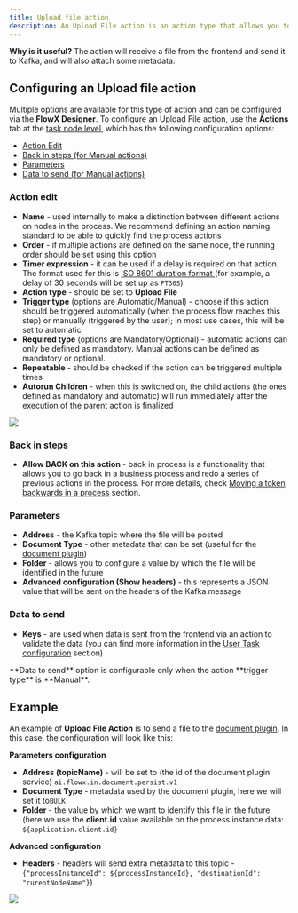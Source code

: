 ```yaml
---
title: Upload file action
description: An Upload File action is an action type that allows you to upload a file to a service available on Kafka.
---
```


**Why is it useful?** The action will receive a file from the frontend and send it to Kafka, and will also attach some metadata.

## Configuring an Upload file action

Multiple options are available for this type of action and can be configured via the **FlowX Designer**. To configure an Upload File action, use the **Actions** tab at the [task node level](../../flowx-designer/managing-a-process-flow/adding-an-action-to-a-node), which has the following configuration options:

* [Action Edit](#action-edit)
* [Back in steps (for Manual actions)](#back-in-steps)
* [Parameters](#parameters)
* [Data to send (for Manual actions)](#data-to-send)

### Action edit

* **Name** - used internally to make a distinction between different actions on nodes in the process. We recommend defining an action naming standard to be able to quickly find the process actions
* **Order** - if multiple actions are defined on the same node, the running order should be set using this option
* **Timer expression** - it can be used if a delay is required on that action. The format used for this is [ISO 8601 duration format ](https://www.w3.org/TR/NOTE-datetime)(for example, a delay of 30 seconds will be set up as `PT30S`)
* **Action type** - should be set to **Upload File**
* **Trigger type** (options are Automatic/Manual) - choose if this action should be triggered automatically (when the process flow reaches this step) or manually (triggered by the user); in most use cases, this will be set to automatic
* **Required type** (options are Mandatory/Optional) - automatic actions can only be defined as mandatory. Manual actions can be defined as mandatory or optional.
* **Repeatable** - should be checked if the action can be triggered multiple times
* **Autorun Children** - when this is switched on, the child actions (the ones defined as mandatory and automatic) will run immediately after the execution of the parent action is finalized

![](https://s3.eu-west-1.amazonaws.com/docx.flowx.ai/building-blocks/node/upload_file_action_edit.png)

### Back in steps

* **Allow BACK on this action** - back in process is a functionality that allows you to go back in a business process and redo a series of previous actions in the process. For more details, check [Moving a token backwards in a process](../../flowx-designer/managing-a-process-flow/moving-a-token-backwards-in-a-process) section.

### Parameters

* **Address** - the Kafka topic where the file will be posted
* **Document Type** - other metadata that can be set (useful for the [document plugin](../../platform-deep-dive/plugins/custom-plugins/documents-plugin/documents-plugin-overview))
* **Folder** - allows you to configure a value by which the file will be identified in the future
* **Advanced configuration (Show headers)** - this represents a JSON value that will be sent on the headers of the Kafka message

### Data to send

* **Keys** - are used when data is sent from the frontend via an action to validate the data (you can find more information in the [User Task configuration](../node/user-task-node) section)

<Warning>
**Data to send** option is configurable only when the action **trigger type** is **Manual**.
</Warning>

## Example

An example of **Upload File Action** is to send a file to the [document plugin](../../platform-deep-dive/plugins/custom-plugins/documents-plugin/documents-plugin-overview). In this case, the configuration will look like this:

**Parameters configuration**

* **Address (topicName)** - will be set to (the id of the document plugin service) `ai.flowx.in.document.persist.v1`
* **Document Type** - metadata used by the document plugin, here we will set it to`BULK`
* **Folder** - the value by which we want to identify this file in the future (here we use the **client.id** value available on the process instance data: `${application.client.id}`

**Advanced configuration**

* **Headers** - headers will send extra metadata to this topic -`{"processInstanceId": ${processInstanceId}, "destinationId": "curentNodeName"}`)

![](https://s3.eu-west-1.amazonaws.com/docx.flowx.ai/building-blocks/node/upload_file_action_params.png)


